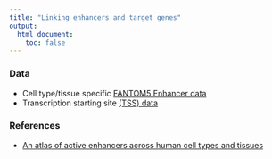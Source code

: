 ```yaml
---
title: "Linking enhancers and target genes"
output:
  html_document:
    toc: false
---
```


### Data
*  Cell type/tissue specific [FANTOM5 Enhancer data][FANTOM5_en]
*  Transcription starting site [(TSS) data][FANTOM5_tss]

### References
*  [An atlas of active enhancers across human cell types and tissues][FANTOM5_paper]

[FANTOM5_en]: http://fantom.gsc.riken.jp/5/datafiles/latest/extra/Enhancers/
[FANTOM5_tss]: http://fantom.gsc.riken.jp/5/datafiles/phase1.3/extra/TSS_classifier/
[FANTOM5_paper]: https://www.nature.com/nature/journal/v507/n7493/full/nature12787.html